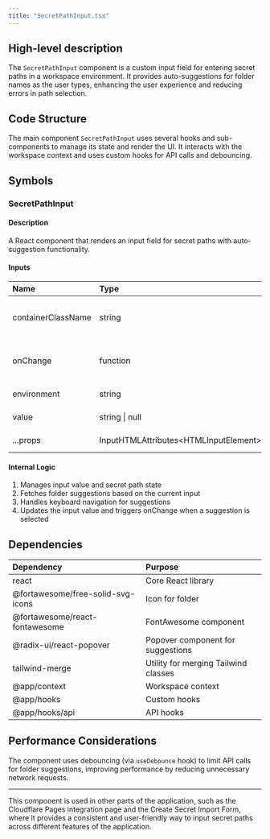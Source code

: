 ```yaml
---
title: "SecretPathInput.tsx"
---
```


## High-level description
The `SecretPathInput` component is a custom input field for entering secret paths in a workspace environment. It provides auto-suggestions for folder names as the user types, enhancing the user experience and reducing errors in path selection.

## Code Structure
The main component `SecretPathInput` uses several hooks and sub-components to manage its state and render the UI. It interacts with the workspace context and uses custom hooks for API calls and debouncing.

## Symbols

### SecretPathInput
#### Description
A React component that renders an input field for secret paths with auto-suggestion functionality.

#### Inputs
| Name | Type | Description |
|:-----|:-----|:------------|
| containerClassName | string | Optional CSS class for the container |
| onChange | function | Callback function for input changes |
| environment | string | Current environment |
| value | string \| null | Initial value for the input |
| ...props | InputHTMLAttributes&lt;HTMLInputElement&gt; | Other input props |

#### Internal Logic
1. Manages input value and secret path state
2. Fetches folder suggestions based on the current input
3. Handles keyboard navigation for suggestions
4. Updates the input value and triggers onChange when a suggestion is selected

## Dependencies
| Dependency | Purpose |
|:-----------|:--------|
| react | Core React library |
| @fortawesome/free-solid-svg-icons | Icon for folder |
| @fortawesome/react-fontawesome | FontAwesome component |
| @radix-ui/react-popover | Popover component for suggestions |
| tailwind-merge | Utility for merging Tailwind classes |
| @app/context | Workspace context |
| @app/hooks | Custom hooks |
| @app/hooks/api | API hooks |

## Performance Considerations
The component uses debouncing (via `useDebounce` hook) to limit API calls for folder suggestions, improving performance by reducing unnecessary network requests.

___

This component is used in other parts of the application, such as the Cloudflare Pages integration page and the Create Secret Import Form, where it provides a consistent and user-friendly way to input secret paths across different features of the application.